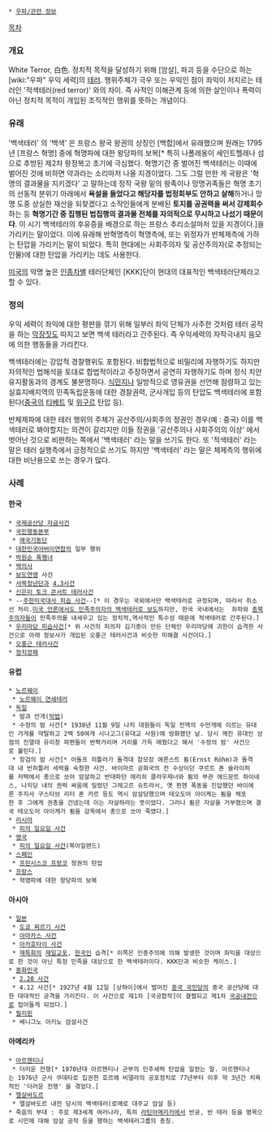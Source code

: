 * [[우파/관련 정보]]

[[목차]]

=== 개요 ===
White Terror, 白色. 정치적 목적을 달성하기 위해 [암살], 파괴 등을 수단으로 하는 [wiki:"우파" 우익 세력]의 [[테러]]. 행위주체가 극우 또는 우익인 점이 좌익이 저지르는 테러인 '적색테러(red terror)' 와의 차이. 즉 사적인 이해관계 등에 의한 살인이나 폭력이 아닌 정치적 목적이 개입된 조직적인 행위를 뜻하는 개념이다.

=== 유래 ===
'백색테러' 의 '백색' 은 프랑스 왕국 왕권의 상징인 [백합]에서 유래했으며 원래는 1795년 [프랑스 혁명] 중에 혁명파에 대한 왕당파의 보복[* 특히 나폴레옹이 세인트헬레나 섬으로 추방된 제2차 왕정복고 초기에 극심했다. 혁명기간 중 벌어진 백색테러는 이때에 벌어진 것에 비하면 약과라는 소리마저 나올 지경이었다. 그도 그럴 만한 게 국왕은 '혁명의 결과물을 지키겠다' 고 말하는데 정작 국왕 밑의 왕족이나 망명귀족들은 혁명 초기의 선동적 분위기 아래에서 '''욕설을 들었다고 해당자를 법정회부도 안하고 살해'''하거나 망명 도중 상실한 재산을 되찾겠다고 소작인들에게 분배된 '''토지를 공권력을 써서 강제회수'''하는 등 '''혁명기간 중 집행된 법집행의 결과물 전체를 자의적으로 무시하고 나섰기 때문이다'''. 이 시기 백색테러의 후유증을 배경으로 하는 프랑스 추리소설마저 있을 지경이다.]을 가리키는 말이었다. 이에 유래해 반혁명측이 혁명측에, 또는 위정자가 반체제측에 가하는 탄압을 가리키는 말이 되었다. 특히 현대에는 사회주의자 및 공산주의자(로 추정되는 인물)에 대한 탄압을 가리키는 데도 사용한다.

[[미국]]의 악명 높은 [[인종차별]] 테러단체인 [KKK]단이 현대의 대표적인 백색테러단체라고 할 수 있다.

=== 정의 ===
우익 세력이 좌익에 대한 평판을 깎기 위해 일부러 좌익 단체가 사주한 것처럼 테러 공작을 하는 [[막장]]짓도 따지고 보면 백색 테러라고 간주된다. 즉 우익세력의 자작극내지 음모에 의한 행동들을 가리킨다.

백색테러에는 강압적 경찰행위도 포함된다. 비합법적으로 비밀리에 자행하기도 하지만 자의적인 법해석을 토대로 합법적이라고 주장하면서 공연히 자행하기도 하며 정식 치안유지활동과의 경계도 불분명하다. [[식민지]]나 일방적으로 영유권을 선언해 점령하고 있는 실효지배지역의 민족독립운동에 대한 경찰권력, 군사개입 등의 탄압도 백색테러에 포함된다([[중국]]의 [[티베트]] 및 [[위구르]] 탄압 등).

반체제파에 대한 테러 행위의 주체가 공산주의/사회주의 정권인 경우(예 : 중국) 이를 백색테러로 봐야할지는 의견이 갈리지만 이들 정권을 '공산주의나 사회주의의 이상' 에서 벗어난 것으로 비판하는 쪽에서 '백색테러' 라는 말을 쓰기도 한다. 또 '적색테러' 라는 말은 테러 실행측에서 긍정적으로 쓰기도 하지만 '백색테러' 라는 말은 체제측의 행위에 대한 비난용으로 쓰는 경우가 많다.
=== 사례 ===
==== 한국 ====
 * [[국제공산당 자금사건]]
 * [[국민행동본부]]
  * [[애국기동단]]
 * [[대한민국어버이연합]]의 일부 행위
 * [[박원순 폭행녀]]
 * [[백의사]]
 * [[보도연맹]] 사건
 * [[서북청년단]]과 [[4.3사건]]
 * [[신은미 토크 콘서트 테러사건]]
 * --[[주한미국대사 피습 사건]]--[* 이 경우는 국외에서만 백색테러로 규정되며, 따라서 취소선 처리.[http://news.naver.com/main/read.nhn?mode=LSD&mid=sec&sid1=102&oid=081&aid=0002529898 미국 언론에서도 민족주의자의 백색테러로 보도]하지만, 한국 국내에서는  좌파와 [[종북주의자들]]이 민족주의를 내세우고 있는 정치적,역사적인 특수성 때문에 적색테러로 간주된다.]
 * [[김기종#s-3.1|우리마당 피습사건]][* 위 사건의 피의자 김기종이 만든 단체인 우리마당에 괴한이 습격한 사건으로 아래 정보사가 개입된 오홍근 테러사건과 비슷한 미해결 사건이다.] 
 * [[오홍근 테러사건]]
 * [[정치깡패]]
==== 유럽 ====
 * [[노르웨이]]
  * [[노르웨이 연쇄테러]]
 * [[독일]]
  * 밤과 안개([[악법]])
  * 수정의 밤 사건[* 1938년 11월 9일 나치 대원들이 독일 전역의 수만개에 이르는 유대인 가게를 약탈하고 2백 50여개 시나고그(유대교 사원)에 방화했던 날. 당시 깨진 유대인 상점의 진열대 유리창 파편들이 반짝거리며 거리를 가득 메웠다고 해서 '수정의 밤' 사건으로 불린다.]
  * 장검의 밤 사건[* 아돌프 히틀러가 돌격대 참모장 에른스트 룀(Ernst Röhm)과 돌격대 내 반히틀러 세력을 숙청한 사건. 바이마르 공화국의 전 수상이던 쿠르트 폰 슐라이허를 저택에서 총으로 쏘아 암살하고 반대파던 에리히 클라우제너와 룀의 부관 에드문트 하이네스, 나치당 내의 권력 싸움에 밀렸던 그레고르 슈트라서, 옛 뮌헨 폭동을 진압했던 바이에른 주지사 구스타브 리터 폰 카르 등도 역시 암살당했으며 테오도어 아이케는 룀을 체포한 후 그에게 권총을 건넸는데 이는 자살하라는 뜻이었다. 그러나 룀은 자살을 거부했으며 결국 테오도어 아이케가 룀을 감옥에서 총으로 쏘아 죽였다.]
 * [[러시아]]
  * [[피의 일요일 사건]]
 * [[영국]]
  * [[피의 일요일 사건]](북아일랜드)
 * [[스페인]]
  * [[프란시스코 프랑코]] 정권의 탄압
 * [[프랑스]]
  * 혁명파에 대한 왕당파의 보복

==== 아시아 ====
 * [[일본]]
  * [[도쿄 찌르기 사건]]
  * [[아마카스 사건]]
  * [[아카호타이 사건]]
  * [[재특회]]의 [[재일교포]], [[한국인]] 습격[* 이쪽은 인종주의에 의해 발생한 것이며 좌익을 대상으로 한 것이 아닌 특정 민족을 대상으로 한 백색테러이다. KKK단과 비슷한 케이스.]
 * [[중화민국]]
  * [[2.28 사건]]
  * 4.12 사건[* 1927년 4월 12일 [상하이]에서 벌어진 [[중국 국민당]]의 중국 공산당에 대한 대대적인 공격을 가리킨다. 이 사건으로 제1차 [국공합작]이 결렬되고 제1차 [[국공내전]]으로 접어들게 되었다.]
 * [[필리핀]]
  * 베니그노 아키노 암살사건

==== 아메리카 ====
 * [[아르헨티나]]
  * 더러운 전쟁[* 1970년대 아르헨티나 군부의 민주세력 탄압을 일컫는 말. 아르헨티나는 1976년 군사 쿠데타로 집권한 호르헤 비델라의 공포정치로 77년부터 이후 약 3년간 치욕적인 '더러운 전쟁' 을 겪었다.]
 * [[엘살바도르]]
  * 엘살바도르 내전 당시의 백색테러(로메로 대주교 암살 등)
 * 죽음의 부대 : 주로 제3세계 여러나라, 특히 [[라틴아메리카]]에서 반공, 반 테러 등을 명목으로 시민에 대해 암살 공작 등을 행하는 백색테러그룹의 총칭.
